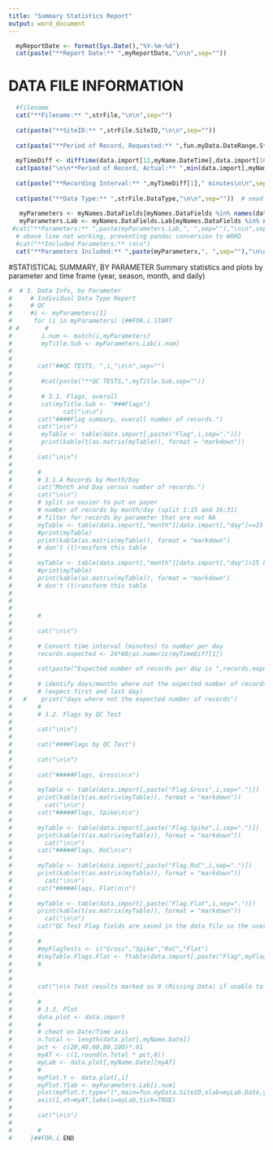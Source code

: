 ```yaml
---
title: "Summary Statistics Report"
output: word_document
---
```


```r
  myReportDate <- format(Sys.Date(),"%Y-%m-%d")
  cat(paste("**Report Date:** ",myReportDate,"\n\n",sep=""))
```

# DATA FILE INFORMATION
```r
  
  #filename
  cat("**Filename:** ",strFile,"\n\n",sep="")
  
  cat(paste("**SiteID:** ",strFile.SiteID,"\n\n",sep=""))
  
  cat(paste("**Period of Record, Requested:** ",fun.myData.DateRange.Start," to ",fun.myData.DateRange.End,sep="",collapse="\n\n"))
       
  myTimeDiff <- difftime(data.import[11,myName.DateTime],data.import[10,myName.DateTime],units="mins")
  cat(paste("\n\n**Period of Record, Actual:** ",min(data.import[,myName.Date])," to ",max(data.import[,myName.Date]),"\n\n",sep=""))
       
  cat(paste("**Recording Interval:** ",myTimeDiff[1]," minutes\n\n",sep=""))
  
  cat(paste("**Data Type:** ",strFile.DataType,"\n\n",sep=""))  # need to do better
  
   myParameters <- myNames.DataFields[myNames.DataFields %in% names(data.import)==TRUE] 
   myParameters.Lab <- myNames.DataFields.Lab[myNames.DataFields %in% names(data.import)==TRUE]
 #cat("**Parameters:** ",paste(myParameters.Lab,", ",sep=""),"\n\n",sep="")
  # above line not working, preventing pandoc conversion to WORD
  #cat("**Included Parameters:** \n\n")
  cat("**Parameters Included:** ",paste(myParameters,", ",sep=""),"\n\n",sep="")

```

#STATISTICAL SUMMARY, BY PARAMETER
Summary statistics and plots by parameter and time frame (year, season, month, and daily)


```r
#  # 3. Data Info, by Parameter
#     # Individual Data Type Report
#     # QC
#     #i <- myParameters[1]
#      for (i in myParameters) {##FOR.i.START
# #       #
#        i.num <- match(i,myParameters)
#        myTitle.Sub <- myParameters.Lab[i.num]
#        
#        
#       cat("##QC TESTS, ",i,"\n\n",sep="")
#        
#        #cat(paste("**QC TESTS,",myTitle.Sub,sep=""))
#        
#        # 3.1. Flags, overall
#        cat(myTitle.Sub <- "###Flags")
#              cat("\n\n")
#       cat("####Flag summary, overall number of records.")
#       cat("\n\n")
#        myTable <- table(data.import[,paste("Flag",i,sep=".")])
#        print(kable(t(as.matrix(myTable)), format = "markdown"))
#       
#       cat("\n\n")
#        
#       #
#       # 3.1.A Records by Month/Day
#       cat("Month and Day versus number of records.")
#       cat("\n\n")
#       # split so easier to put on paper
#       # number of records by month/day (split 1:15 and 16:31)
#       # filter for records by parameter that are not NA
#       myTable <- table(data.import[,"month"][data.import[,"day"]<=15 & !is.na(data.import[,i]) & data.import[,i]!=""],data.import[,"day"][data.import[,"day"]<=15 & !is.na(data.import[,i]) & data.import[,i]!=""])
#       #print(myTable)
#       print(kable(as.matrix(myTable)), format = "markdown")
#       # don't (t)ransform this table
#       
#       myTable <- table(data.import[,"month"][data.import[,"day"]>15 & !is.na(data.import[,i]) & data.import[,i]!=""],data.import[,"day"][data.import[,"day"]>15 & !is.na(data.import[,i]) & data.import[,i]!=""])
#       #print(myTable)
#       print(kable(as.matrix(myTable)), format = "markdown")
#       # don't (t)ransform this table
#       
#       
#       
#       #
#       
#       cat("\n\n")
#       
#       # Convert time interval (minutes) to number per day
#       records.expected <- 24*60/as.numeric(myTimeDiff[1])
#       
#       cat(paste("Expected number of records per day is ",records.expected,".",sep=""))
#       
#       # identify days/months where not the expected number of records
#       # (expect first and last day)
#   #    print("days where not the expected number of records")
#       #
#       # 3.2. Flags by QC Test
#       
#       cat("\n\n")
#       
#       cat("####Flags by QC Test")
#       
#       cat("\n\n")
#       
#       cat("#####Flags, Gross\n\n")
#       
#       myTable <- table(data.import[,paste("Flag.Gross",i,sep=".")])
#       print(kable(t(as.matrix(myTable)), format = "markdown"))
#         cat("\n\n")
#       cat("#####Flags, Spike\n\n")
#       
#       myTable <- table(data.import[,paste("Flag.Spike",i,sep=".")])
#       print(kable(t(as.matrix(myTable)), format = "markdown"))
#         cat("\n\n")
#       cat("#####Flags, RoC\n\n")
#       
#       myTable <- table(data.import[,paste("Flag.RoC",i,sep=".")])
#       print(kable(t(as.matrix(myTable)), format = "markdown"))
#         cat("\n\n")
#       cat("#####Flags, Flat\n\n")
#       
#       myTable <- table(data.import[,paste("Flag.Flat",i,sep=".")])
#       print(kable(t(as.matrix(myTable)), format = "markdown"))
#         cat("\n\n")
#       cat("QC Test Flag fields are saved in the data file so the user can identify data points that have been flagged as suspect or fail.")
#      
#       #
#       #myFlagTests <- c("Gross","Spike","RoC","Flat")
#       #(myTable.Flags.Flat <- ftable(data.import[,paste("Flag",myFlagTests,i,sep=".")]))
#       #
#       
#       
#       cat("\n\n Test results marked as 9 (Missing Data) if unable to calculate the end point needed for the test.  For example, the first record does not have a previous record for comparison for the Gross QC Test.  QC Test flags are saved in the data file.")
#       
#       #
#       # 3.3. Plot
#       data.plot <- data.import
#       #
#       # cheat on Date/Time axis
#       n.Total <- length(data.plot[,myName.Date])
#       pct <- c(20,40,60,80,100)*.01
#       myAT <- c(1,round(n.Total * pct,0))
#       myLab <- data.plot[,myName.Date][myAT]
#       #
#       myPlot.Y <- data.plot[,i]
#       myPlot.Ylab <- myParameters.Lab[i.num]
#       plot(myPlot.Y,type="l",main=fun.myData.SiteID,xlab=myLab.Date,ylab=myPlot.Ylab,col="gray", xaxt="n")
#       axis(1,at=myAT,labels=myLab,tick=TRUE)
#       
#       cat("\n\n")
#       
#       #
#     }##FOR.i.END

```


